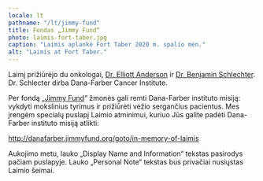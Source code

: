 ```yaml
---
locale: lt
pathname: "/lt/jimmy-fund"
title: Fondas „Jimmy Fund“
photo: laimis-fort-taber.jpg
caption: "Laimis aplankė Fort Taber 2020 m. spalio mėn."
alt: "Laimis at Fort Taber."
---
```


Laimį prižiūrėjo du onkologai, [Dr. Elliott
Anderson](https://www.hawthornmed.com/our-providers/anderson/)
ir [Dr. Benjamin
Schlechter](https://www.dana-farber.org/find-a-doctor/benjamin-l-schlechter/).
Dr. Schlecter dirba Dana-Farber Cancer Institute.

Per fondą „[Jimmy Fund](http://jimmyfund.org)“ žmonės gali remti Dana-Farber
instituto misiją: vykdyti mokslinius tyrimus ir prižiūrėti vėžio sergančius
pacientus. Mes įrengėm specialų puslapį Laimio atminimui, kuriuo Jūs galite
padėti Dana-Farber instituto misiją atlikti:

http://danafarber.jimmyfund.org/goto/in-memory-of-laimis

Aukojimo metu, lauko „Display Name and Information“ tekstas pasirodys pačiam
puslapyje. Lauko „Personal Note“ tekstas bus privačiai nusiųstas Laimio šeimai.
